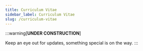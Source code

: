```yaml
---
title: Curriculum Vitae
sidebar_label: Curriculum Vitae
slug: /curriculum-vitae
---
```


:::warning[**UNDER CONSTRUCTION**]

Keep an eye out for updates, something special is on the way.
:::
<!-- 
## Professional Experience



### Benchmark 365
IT Help Desk | Aug 2023 – Present

* Job_role_1
* Job_role_2

### FIS Global
IT Help Desk | Oct 2022 – March 2023

* Resolving basic to complex issues related to banking software, APIs that caters various day-to-day transactions including but not limited to: General ledger, deposits/withdrawals, accounts and entity validation and data migration.


### Office Partners 360
IT Help Desk | March 2022 – Sep 2022

* Resolving basic to complex issues related to Microsoft Windows Operating systems, Servers, VMWare and database migrations.

### Concentrix
Customer Service Advisor | March 2022 – Sep 2022

* Responsible in providing quality customer service and resolving issues across three different Google products: Google Play, YouTube Partner Program and Google AdSense.

### JHATT Global Dev. INC.
Supervisor – Operations | Jul 2015 – Sep 2019

* Manage and coordinate the organization, staffing, and operational activities for district warehouses and quarries including fleet scheduling on both local and regional.

### Unimount Ventures and Dev. Corp.
Supervisor – Operations | Jan 2015 – Jul 2015

* Supervise and responsible in fleet scheduling on both local and regional.





## Education

Bachelor of Science in Information Technology 
Southwestern University, Cebu PH 2014

 -->
